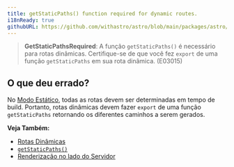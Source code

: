 ```yaml
---
title: getStaticPaths() function required for dynamic routes.
i18nReady: true
githubURL: https://github.com/withastro/astro/blob/main/packages/astro/src/core/errors/errors-data.ts
---
```


> **GetStaticPathsRequired**: A função `getStaticPaths()` é necessário para rotas dinâmicas. Certifique-se de que você fez `export` de uma função `getStaticPaths` em sua rota dinâmica. (E03015)

## O que deu errado?

No [Modo Estático](/pt-br/core-concepts/routing/#modo-estático-ssg), todas as rotas devem ser determinadas em tempo de build. Portanto, rotas dinâmicas devem fazer `export` de uma função `getStaticPaths` retornando os diferentes caminhos a serem gerados.

**Veja Também:**
-  [Rotas Dinâmicas](/pt-br/core-concepts/routing/#rotas-dinâmicas)
-  [`getStaticPaths()`](/pt-br/reference/api-reference/#getstaticpaths)
-  [Renderização no lado do Servidor](/pt-br/guides/server-side-rendering/)


